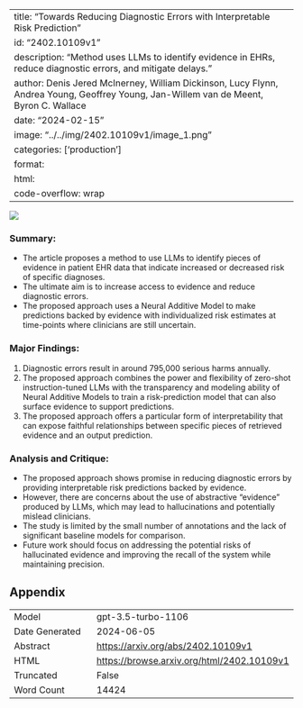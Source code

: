 
---
title: "Towards Reducing Diagnostic Errors with Interpretable Risk Prediction"
id: "2402.10109v1"
description: "Method uses LLMs to identify evidence in EHRs, reduce diagnostic errors, and mitigate delays."
author: Denis Jered McInerney, William Dickinson, Lucy Flynn, Andrea Young, Geoffrey Young, Jan-Willem van de Meent, Byron C. Wallace
date: "2024-02-15"
image: "../../img/2402.10109v1/image_1.png"
categories: ['production']
format:
  html:
    code-overflow: wrap
---

![](../../img/2402.10109v1/image_1.png)

### Summary:
- The article proposes a method to use LLMs to identify pieces of evidence in patient EHR data that indicate increased or decreased risk of specific diagnoses.
- The ultimate aim is to increase access to evidence and reduce diagnostic errors.
- The proposed approach uses a Neural Additive Model to make predictions backed by evidence with individualized risk estimates at time-points where clinicians are still uncertain.

### Major Findings:
1. Diagnostic errors result in around 795,000 serious harms annually.
2. The proposed approach combines the power and flexibility of zero-shot instruction-tuned LLMs with the transparency and modeling ability of Neural Additive Models to train a risk-prediction model that can also surface evidence to support predictions.
3. The proposed approach offers a particular form of interpretability that can expose faithful relationships between specific pieces of retrieved evidence and an output prediction.

### Analysis and Critique:
- The proposed approach shows promise in reducing diagnostic errors by providing interpretable risk predictions backed by evidence.
- However, there are concerns about the use of abstractive "evidence" produced by LLMs, which may lead to hallucinations and potentially mislead clinicians.
- The study is limited by the small number of annotations and the lack of significant baseline models for comparison.
- Future work should focus on addressing the potential risks of hallucinated evidence and improving the recall of the system while maintaining precision.

## Appendix

|          |          |
|----------|----------|
| Model     | gpt-3.5-turbo-1106       |
| Date Generated     | 2024-06-05       |
| Abstract | [https://arxiv.org/abs/2402.10109v1](https://arxiv.org/abs/2402.10109v1)        |
| HTML     | [https://browse.arxiv.org/html/2402.10109v1](https://browse.arxiv.org/html/2402.10109v1)       |
| Truncated       | False       |
| Word Count       | 14424       |